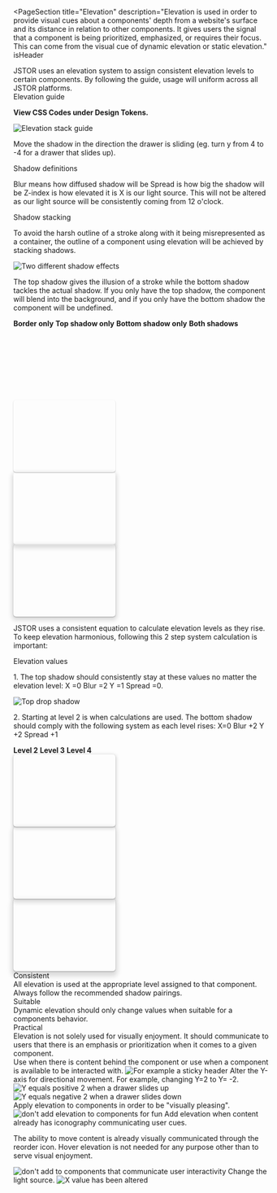 
<PageSection
  title="Elevation"
  description="Elevation is used in order to provide visual cues about a components' depth from a website's surface and its distance in relation to other components. It gives users the signal that a component is being prioritized, emphasized, or requires their focus. This can come from the visual cue of dynamic elevation or static elevation."
  isHeader
></PageSection>

<PageSection title="Elevation system">
  <div
    style={{
      width: '75%',
      marginBottom: '3rem',
      color: 'var(--pharos-color-text-20)',
    }}
  >
    JSTOR uses an elevation system to assign consistent elevation levels to certain components. By
    following the guide, usage will uniform across all JSTOR platforms.
  </div>
  <PharosHeading level="3" preset="4">
    Elevation guide
  </PharosHeading>
  <p style={{ color: 'var(--pharos-color-text-20)' }}>
    <strong> View CSS Codes under Design Tokens. </strong>
  </p>
  <img src={elevationStackGuide} alt="Elevation stack guide" />
  <p style={{ color: 'var(--pharos-color-text-20)' }}>
    Move the shadow in the direction the drawer is sliding (eg. turn y from 4 to -4 for a drawer
    that slides up).
  </p>
  <PharosHeading level="3" preset="4">
    Shadow definitions
  </PharosHeading>
  <p style={{ color: 'var(--pharos-color-text-20)' }}>
    Blur means how diffused shadow will be Spread is how big the shadow will be Z-index is how
    elevated it is X is our light source. This will not be altered as our light source will be
    consistently coming from 12 o'clock.
  </p>
  <PharosHeading level="3" preset="4">
    Shadow stacking
  </PharosHeading>
  <p style={{ color: 'var(--pharos-color-text-20)' }}>
    To avoid the harsh outline of a stroke along with it being misrepresented as a container, the
    outline of a component using elevation will be achieved by stacking shadows.
  </p>
  <img src={effectStacking} alt="Two different shadow effects" />
  <p style={{ color: 'var(--pharos-color-text-20)' }}>
    The top shadow gives the illusion of a stroke while the bottom shadow tackles the actual shadow.
    If you only have the top shadow, the component will blend into the background, and if you only
    have the bottom shadow the component will be undefined.
  </p>
  <Grid columns={4}>
    <strong>Border only</strong>
    <strong>Top shadow only</strong>
    <strong>Bottom shadow only</strong>
    <strong>Both shadows</strong>
    <div style="width: 201px; height: 142px; flex-shrink: 0; border-radius: 5px; border: 1px solid var(--pharos-color-marble-gray-80);"></div>
    <div style="width: 201px; height: 142px; flex-shrink: 0; border-radius: 5px; box-shadow: 0px 1px 2px 0px rgba(18, 18, 18, 0.30);"></div>
    <div style="width: 201px; height: 142px; flex-shrink: 0; border-radius: 5px; box-shadow: 0px 4px 8px 3px rgba(18, 18, 18, 0.15);"></div>
    <div style="width: 201px; height: 142px; flex-shrink: 0; border-radius: 5px; box-shadow: 0px 4px 8px 3px rgba(18, 18, 18, 0.15), 0px 1px 2px 0px rgba(18, 18, 18, 0.30);"></div>
  </Grid>
</PageSection>

<PageSection title="Elevation calculations">
  <p style={{ color: 'var(--pharos-color-text-20)' }}>
    JSTOR uses a consistent equation to calculate elevation levels as they rise. To keep elevation
    harmonious, following this 2 step system calculation is important:
  </p>
  <PharosHeading level="3" preset="4">
    Elevation values
  </PharosHeading>
  <p style={{ color: 'var(--pharos-color-text-20)' }}>
    1. The top shadow should consistently stay at these values no matter the elevation level: X =0
    Blur =2 Y =1 Spread =0.
  </p>
  <img src={topDropShadow} alt="Top drop shadow" />
  <p style={{ color: 'var(--pharos-color-text-20)' }}>
    2. Starting at level 2 is when calculations are used. The bottom shadow should comply with the
    following system as each level rises: X=0 Blur +2 Y +2 Spread +1
  </p>
  <Grid columns={4}>
    <strong>Level 2</strong>
    <strong>Level 3</strong>
    <strong>Level 4</strong>
    <div style="width: 201px; height: 142px; flex-shrink: 0; border-radius: 5px; box-shadow: 0px 2px 6px 2px rgba(18, 18, 18, 0.15), 0px 1px 2px 0px rgba(18, 18, 18, 0.30);"></div>
    <div style="width: 201px; height: 142px; flex-shrink: 0; border-radius: 5px; box-shadow: 0px 4px 8px 3px rgba(18, 18, 18, 0.15), 0px 1px 2px 0px rgba(18, 18, 18, 0.30);"></div>
    <div style="width: 201px; height: 142px; flex-shrink: 0; border-radius: 5px; box-shadow: 0px 6px 10px 4px rgba(18, 18, 18, 0.15), 0px 1px 2px 0px rgba(18, 18, 18, 0.30);"></div>
  </Grid>
</PageSection>

<PageSection title="Principles">
  <PharosHeading level="3" preset="4">
    Consistent
  </PharosHeading>
  <div
    style={{
      marginBottom: 'var(--pharos-spacing-2-x)',
      color: 'var(--pharos-color-text-20)',
    }}
  >
    All elevation is used at the appropriate level assigned to that component. Always follow the
    recommended shadow pairings.
  </div>
  <PharosHeading level="3" preset="4">
    Suitable
  </PharosHeading>
  <div
    style={{
      marginBottom: 'var(--pharos-spacing-2-x)',
      color: 'var(--pharos-color-text-20)',
    }}
  >
    Dynamic elevation should only change values when suitable for a components behavior.
  </div>
  <PharosHeading level="3" preset="4">
    Practical
  </PharosHeading>
  <div
    style={{
      marginBottom: 'var(--pharos-spacing-2-x)',
      color: 'var(--pharos-color-text-20)',
    }}
  >
    Elevation is not solely used for visually enjoyment. It should communicate to users that there
    is an emphasis or prioritization when it comes to a given component.
  </div>
</PageSection>

<PageSection title="Best Practices">
  <DosAndDonts>
    <div className="best-practice" style={{ marginBottom: '4rem' }}>
      <PharosHeading
        level="3"
        preset="2--bold"
        style={{ marginBottom: 'var(--pharos-spacing-1-x)' }}
      >
        Use when there is content behind the component or use when a component is available to be
        interacted with.
      </PharosHeading>
      <img src={dosContentBehind} alt="For example a sticky header" />
      <PharosHeading
        level="3"
        preset="2--bold"
        style={{ marginBottom: 'var(--pharos-spacing-1-x)' }}
      >
        Alter the Y-axis for directional movement. For example, changing Y=2 to Y= -2.
      </PharosHeading>
      <Grid columns={2}>
        <img
          src={dosNegativeDirectionalMovement}
          alt="Y equals positive 2 when a drawer slides up"
        />
        <img
          src={dosPositiveDirectionalMovement}
          alt="Y equals negative 2 when a drawer slides down"
        />
      </Grid>
    </div>
  </DosAndDonts>
  <DosAndDonts Dont>
    <div className="best-practice">
      <PharosHeading
        level="3"
        preset="2--bold"
        style={{ marginBottom: 'var(--pharos-spacing-1-x)' }}
      >
        Apply elevation to components in order to be "visually pleasing".
      </PharosHeading>
      <img src={dontVisuallyPlease} alt="don't add elevation to components for fun" />
      <PharosHeading
        level="3"
        preset="2--bold"
        style={{ marginBottom: 'var(--pharos-spacing-1-x)' }}
      >
        Add elevation when content already has iconography communicating user cues.
      </PharosHeading>
      <p style={{ color: 'var(--pharos-color-text-20)' }}>
        The ability to move content is already visually communicated through the reorder icon. Hover
        elevation is not needed for any purpose other than to serve visual enjoyment.
      </p>
      <img
        src={withIconography}
        alt="don't add to components that communicate user interactivity"
      />
      <PharosHeading
        level="3"
        preset="2--bold"
        style={{ marginBottom: 'var(--pharos-spacing-1-x)' }}
      >
        Change the light source.
      </PharosHeading>
      <img src={dontChangeSource} alt="X value has been altered" />
    </div>
  </DosAndDonts>
</PageSection>
